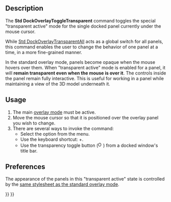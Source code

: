 <languages/>
<translate>

<!--T:1-->
{{Docnav
|[[Std_DockOverlayToggle|DockOverlayToggle]]
|[[Std_DockOverlayMouseTransparent|DockOverlayMouseTransparent]]
|[[Std_View_Menu|Std View Menu]]
|IconL=
|IconR=
|IconC=Freecad.svg
}}

<!--T:2-->
{{GuiCommand
|Name=Std DockOverlayToggleTransparent
|MenuLocation=View → Overlay Docked Panel → Toggle Transparent Mode
|Workbenches=All
|Shortcut={{KEY|SHIFT}}+{{KEY|F3}}
|Version=1.0
|SeeAlso=[[Std_DockOverlayTransparentAll]], [[Std_DockOverlayToggle]], [[Std_DockOverlayAll]]
}}

==Description== <!--T:3-->

<!--T:4-->
The '''Std DockOverlayToggleTransparent''' command toggles the special "transparent active" mode for the single docked panel currently under the mouse cursor.

<!--T:5-->
While [[Std_DockOverlayTransparentAll|Std DockOverlayTransparentAll]] acts as a global switch for all panels, this command enables the user to change the behavior of one panel at a time, in a more fine-grained manner.

<!--T:6-->
In the standard overlay mode, panels become opaque when the mouse hovers over them. When "transparent active" mode is enabled for a panel, it will '''remain transparent even when the mouse is over it'''. The controls inside the panel remain fully interactive. This is useful for working in a panel while maintaining a view of the 3D model underneath it.

==Usage== <!--T:7-->

<!--T:8-->
# The main [[Std_DockOverlayAll|overlay mode]] must be active.
# Move the mouse cursor so that it is positioned over the overlay panel you wish to change.
# There are several ways to invoke the command:
#* Select the {{MenuCommand|View → Overlay Docked Panel → Toggle Transparent Mode}} option from the menu.
#* Use the keyboard shortcut: {{KEY|SHIFT}}+{{KEY|F3}}.
#* Use the transparency toggle button ([[File:Overlay_Transparent.svg|16px]]) from a docked window's title bar.

==Preferences== <!--T:9-->

<!--T:10-->
The appearance of the panels in this "transparent active" state is controlled by the [[Std_DockOverlayAll#Preferences|same stylesheet as the standard overlay mode]].


<!--T:11-->
{{Docnav
|[[Std_DockOverlayToggle|DockOverlayToggle]]
|[[Std_DockOverlayMouseTransparent|DockOverlayMouseTransparent]]
|[[Std_View_Menu|Std View Menu]]
|IconL=
|IconR=
|IconC=Freecad.svg
}}

</translate>
{{Std_Base_navi{{#translation:}}}}
{{Userdocnavi{{#translation:}}}}